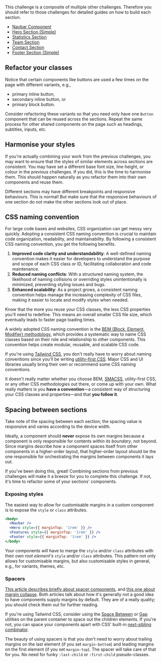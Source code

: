 This challenge is a composite of multiple other challenges. Therefore you should refer to those challenges for detailed guides on how to build each section.

- [Navbar Component](https://www.greatfrontend.com/projects/challenges/navbar-component/resources/guides)
- [Hero Section (Simple)](https://www.greatfrontend.com/projects/challenges/hero-section-simple/resources/guides)
- [Statistics Section](https://www.greatfrontend.com/projects/challenges/statistics-section/resources/guides)
- [Team Section](https://www.greatfrontend.com/projects/challenges/team-section/resources/guides)
- [Contact Section](https://www.greatfrontend.com/projects/challenges/contact-section/resources/guides)
- [Footer Section (Simple)](https://www.greatfrontend.com/projects/challenges/footer-section-simple/resources/guides)

## Refactor your classes

Notice that certain components like buttons are used a few times on the page with different variants, e.g.,

- primary inline button,
- secondary inline button, or
- primary block button.

Consider refactoring these variants so that you need only have one `Button` component that can be reused across the sections. Repeat the same process for other shared components on the page such as headings, subtitles, inputs, etc.

## Harmonise your styles

If you're actually combining your work from the previous challenges, you may want to ensure that the styles of similar elements across sections are consistent. You may have set a different base font size, line height, or colour in the previous challenges. If you did, this is the time to harmonise them. This should happen naturally as you refactor them into their own components and reuse them.

Different sections may have different breakpoints and responsive behaviours. This is normal! But make sure that the responsive behaviours of one section do not make the other sections look out of place.

## CSS naming convention

For large code bases and websites, CSS organization can get messy very quickly. Adopting a consistent CSS naming convention is crucial to maintain code organization, readability, and maintainability. By following a consistent CSS naming convention, you get the following benefits.

1. **Improved code clarity and understandability**: A well-defined naming convention makes it easier for developers to understand the purpose and scope of each CSS class or ID, facilitating collaboration and code maintenance.
2. **Reduced naming conflicts**: With a structured naming system, the likelihood of naming collisions or overriding styles unintentionally is minimized, preventing styling issues and bugs.
3. **Enhanced scalability**: As a project grows, a consistent naming convention helps manage the increasing complexity of CSS files, making it easier to locate and modify styles when needed.

Know that the more you reuse your CSS classes, the less CSS properties you'll need to redefine. This means an overall smaller CSS file size, which eventually leads to faster page loading times.

A widely adopted CSS naming convention is the [BEM (Block, Element, Modifier) methodology](https://en.bem.info/methodology/naming-convention/#naming-rules), which provides a systematic way to name CSS classes based on their role and relationship to other components. This convention helps create modular, reusable, and scalable CSS code.

If you're using [Tailwind CSS](https://tailwindcss.com), you don't really have to worry about naming conventions since you'll be writing [utility-first CSS](https://tailwindcss.com/docs/utility-first). Major CSS and UI libraries usually bring their own or recommend some CSS naming conventions.

It doesn't really matter whether you choose BEM, [SMACSS](https://smacss.com), utility-first CSS, or any other CSS methodologies out there, or come up with your own. What really matters is you **have a convention**—a consistent way of structuring your CSS classes and properties—and that **you follow it**.

## Spacing between sections

Take note of the spacing between each section; the spacing value is responsive and varies according to the device width.

Ideally, a component should **never** expose its own margins because a component is only responsible for contents _within its boundary_, not beyond. Since margins describe how a component spaces itself from other components in a higher-order layout, that higher-order layout should be the one responsible for orchestrating the margins between components it lays out.

If you've been doing this, great! Combining sections from previous challenges will make it a breeze for you to complete this challenge. If not, it's time to refactor some of your sections' components.

### Exposing styles

The easiest way to allow for customisable margins in a custom component is to expose the `style` or `class` attributes.

```jsx
<body>
  <Navbar />
  <Hero style={{ marginTop: '1rem' }} />
  <Features style={{ marginTop: '1rem' }} />
  <Footer style={{ marginTop: '1rem' }} />
</body>
```

Your components will have to merge the `style` and/or `class` attributes with their own _root element's_ `style` and/or `class` attributes. This pattern not only allows for customisable margins, but also customisable styles in general, e.g., for variants, themes, etc.

### Spacers

[This article describes briefly about spacer components](https://mxstbr.com/thoughts/margin), and [this one about margin collapse](https://www.joshwcomeau.com/css/rules-of-margin-collapse/). Both articles talk about how it's generally not a good idea to have components supply margins by default. They are of a really quality; you should check them out for further reading.

If you're using Tailwind CSS, consider using the [Space Between](https://tailwindcss.com/docs/space) or [Gap](https://tailwindcss.com/docs/gap) utilities on the parent container to space out the children elements. If you're not, you can space your components apart with CSS' built-in [next-sibling combinator](https://developer.mozilla.org/en-US/docs/Web/CSS/Next-sibling_combinator).

The beauty of using spacers is that you don't need to worry about trailing margins on the last element (if you set `margin-bottom`) and leading margins on the first element (if you set `margin-top`). The spacer will take care of that for you. No need for funky `:last-child` or `:first-child` pseudo-classes.
